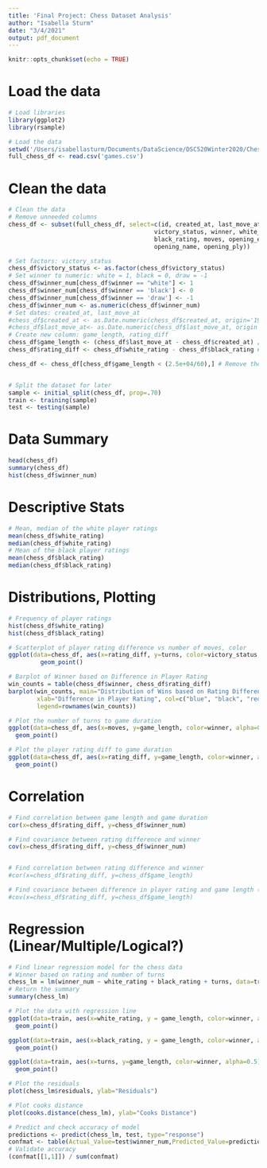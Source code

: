 ```yaml
---
title: 'Final Project: Chess Dataset Analysis'
author: "Isabella Sturm"
date: "3/4/2021"
output: pdf_document
---
```


```r
knitr::opts_chunk$set(echo = TRUE)
```

# Load the data
```r
# Load libraries
library(ggplot2)
library(rsample)

# Load the data
setwd('/Users/isabellasturm/Documents/DataScience/DSC520Winter2020/ChessFinal/')
full_chess_df <- read.csv('games.csv')
```

# Clean the data
```r
# Clean the data
# Remove unneeded columns
chess_df <- subset(full_chess_df, select=c(id, created_at, last_move_at, turns,
                                         victory_status, winner, white_rating, 
                                         black_rating, moves, opening_eco, 
                                         opening_name, opening_ply))

# Set factors: victory_status
chess_df$victory_status <- as.factor(chess_df$victory_status)
# Set winner to numeric: white = 1, black = 0, draw = -1
chess_df$winner_num[chess_df$winner == "white"] <- 1
chess_df$winner_num[chess_df$winner == 'black'] <- 0
chess_df$winner_num[chess_df$winner == 'draw'] <- -1
chess_df$winner_num <- as.numeric(chess_df$winner_num)
# Set dates: created_at, last_move_at
#chess_df$created_at <- as.Date.numeric(chess_df$created_at, origin='1970-01-01')
#chess_df$last_move_at<- as.Date.numeric(chess_df$last_move_at, origin = '1970-01-01')
# Create new column: game_length, rating_diff
chess_df$game_length <- (chess_df$last_move_at - chess_df$created_at) / 1000 / 60 # Time diff in minutes
chess_df$rating_diff <- chess_df$white_rating - chess_df$black_rating # negative if black is rated higher

chess_df <- chess_df[chess_df$game_length < (2.5e+04/60),] # Remove the potential outliers to see the plot better


# Split the dataset for later
sample <- initial_split(chess_df, prop=.70)
train <- training(sample)
test <- testing(sample)

```

# Data Summary
```r
head(chess_df)
summary(chess_df)
hist(chess_df$winner_num)
```

# Descriptive Stats
```r
# Mean, median of the white player ratings
mean(chess_df$white_rating)
median(chess_df$white_rating)
# Mean of the black player ratings
mean(chess_df$black_rating)
median(chess_df$black_rating)
```

# Distributions, Plotting
```r
# Frequency of player ratings
hist(chess_df$white_rating)
hist(chess_df$black_rating)

# Scatterplot of player rating difference vs number of moves, color
ggplot(data=chess_df, aes(x=rating_diff, y=turns, color=victory_status, alpha=0.5)) +
         geom_point() 

# Barplot of Winner based on Difference in Player Rating
win_counts = table(chess_df$winner, chess_df$rating_diff)
barplot(win_counts, main="Distribution of Wins based on Rating Difference",
        xlab="Difference in Player Rating", col=c("blue", "black", "red"),
        legend=rownames(win_counts))

# Plot the number of turns to game duration
ggplot(data=chess_df, aes(x=moves, y=game_length, color=winner, alpha=0.5)) +
  geom_point()

# Plot the player rating diff to game duration
ggplot(data=chess_df, aes(x=rating_diff, y=game_length, color=winner, alpha=0.5)) +
  geom_point()
```

# Correlation
```r
# Find correlation between game length and game duration
cor(x=chess_df$rating_diff, y=chess_df$winner_num)

# Find covariance between rating difference and winner
cov(x=chess_df$rating_diff, y=chess_df$winner_num)


# Find correlation between rating difference and winner
#cor(x=chess_df$rating_diff, y=chess_df$game_length)

# Find covariance between difference in player rating and game length (duration)
#cov(x=chess_df$rating_diff, y=chess_df$game_length)

```

# Regression (Linear/Multiple/Logical?)
```r
# Find linear regression model for the chess data
# Winner based on rating and number of turns
chess_lm = lm(winner_num ~ white_rating + black_rating + turns, data=train)
# Return the summary
summary(chess_lm)

# Plot the data with regression line
ggplot(data=train, aes(x=white_rating, y = game_length, color=winner, alpha=0.5)) +
  geom_point()

ggplot(data=train, aes(x=black_rating, y = game_length, color=winner, alpha=0.5)) +
  geom_point() 

ggplot(data=train, aes(x=turns, y=game_length, color=winner, alpha=0.5)) +
  geom_point() 

# Plot the residuals
plot(chess_lm$residuals, ylab="Residuals")

# Plot cooks distance
plot(cooks.distance(chess_lm), ylab="Cooks Distance")

# Predict and check accuracy of model
predictions <- predict(chess_lm, test, type="response")
confmat <- table(Actual_Value=test$winner_num,Predicted_Value=predictions > 0.5)
# Validate accuracy
(confmat[[1,1]]) / sum(confmat)
```